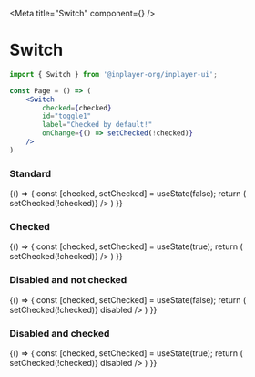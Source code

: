 
<Meta title="Switch" component={<Switch/>} />

# Switch


```jsx
import { Switch } from '@inplayer-org/inplayer-ui';

const Page = () => (
    <Switch
        checked={checked}
        id="toggle1"
        label="Checked by default!"
        onChange={() => setChecked(!checked)}
    />
)
```

<Props of={Switch}/>

### Standard
<Preview withSource="open">
  <Story name="standard">
    {() => {
        const [checked, setChecked] = useState(false);
        return (
            <Switch
                checked={checked}
                id="toggle1"
                label="Swipe me!"
                onChange={() => setChecked(!checked)}
            />
        )
    }}
  </Story>
</Preview>

### Checked
<Preview withSource="open">
  <Story name="checked">
    {() => {
        const [checked, setChecked] = useState(true);
        return (
            <Switch
                checked={checked}
                id="toggle1"
                label="Checked by default!"
                onChange={() => setChecked(!checked)}
            />
        )
    }}
  </Story>
</Preview>

### Disabled and not checked
<Preview withSource="open">
  <Story name="disable - not checked">
    {() => {
        const [checked, setChecked] = useState(false);
        return (
            <Switch
                checked={checked}
                id="toggle1"
                label="Disabled and not checked!"
                onChange={() => setChecked(!checked)}
                disabled
            />
        )
    }}
  </Story>
</Preview>

### Disabled and checked
<Preview withSource="open">
  <Story name="disabled - checked">
    {() => {
        const [checked, setChecked] = useState(true);
        return (
            <Switch
                checked={checked}
                id="toggle1"
                label="Disabled and checked!"
                onChange={() => setChecked(!checked)}
                disabled
            />
        )
    }}
  </Story>
</Preview>

